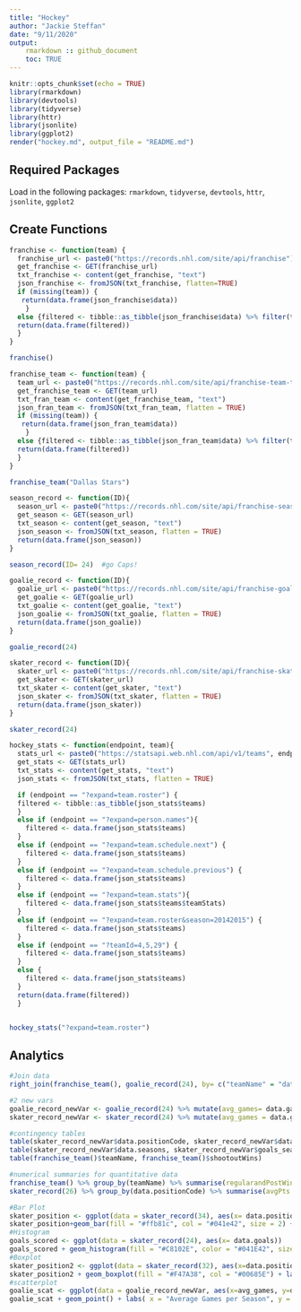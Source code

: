 ```yaml
---
title: "Hockey"
author: "Jackie Steffan"
date: "9/11/2020"
output: 
    rmarkdown :: github_document
    toc: TRUE
---
```


```r
knitr::opts_chunk$set(echo = TRUE)
library(rmarkdown)
library(devtools)
library(tidyverse)
library(httr)
library(jsonlite)
library(ggplot2)
render("hockey.md", output_file = "README.md")
```

## Required Packages

Load in the following packages:
`rmarkdown`, `tidyverse`, `devtools`, `httr`, `jsonlite`, `ggplot2`

## Create Functions

```r
franchise <- function(team) {
  franchise_url <- paste0("https://records.nhl.com/site/api/franchise")
  get_franchise <- GET(franchise_url)
  txt_franchise <- content(get_franchise, "text")
  json_franchise <- fromJSON(txt_franchise, flatten=TRUE)
  if (missing(team)) {
   return(data.frame(json_franchise$data))
    }
  else {filtered <- tibble::as_tibble(json_franchise$data) %>% filter(teamCommonName == team)
  return(data.frame(filtered))
  }
}

franchise()

franchise_team <- function(team) {
  team_url <- paste0("https://records.nhl.com/site/api/franchise-team-totals")
  get_franchise_team <- GET(team_url)
  txt_fran_team <- content(get_franchise_team, "text")
  json_fran_team <- fromJSON(txt_fran_team, flatten = TRUE)
  if (missing(team)) {
   return(data.frame(json_fran_team$data))
    }
  else {filtered <- tibble::as_tibble(json_fran_team$data) %>% filter(teamName == team)
  return(data.frame(filtered))
  }
}

franchise_team("Dallas Stars")

season_record <- function(ID){
  season_url <- paste0("https://records.nhl.com/site/api/franchise-season-records?cayenneExp=franchiseId=", ID)
  get_season <- GET(season_url)
  txt_season <- content(get_season, "text")
  json_season <- fromJSON(txt_season, flatten = TRUE)
  return(data.frame(json_season))
}

season_record(ID= 24)  #go Caps!

goalie_record <- function(ID){
  goalie_url <- paste0("https://records.nhl.com/site/api/franchise-goalie-records?cayenneExp=franchiseId=", ID)
  get_goalie <- GET(goalie_url)
  txt_goalie <- content(get_goalie, "text")
  json_goalie <- fromJSON(txt_goalie, flatten = TRUE)
  return(data.frame(json_goalie))
}

goalie_record(24)

skater_record <- function(ID){
  skater_url <- paste0("https://records.nhl.com/site/api/franchise-skater-records?cayenneExp=franchiseId=", ID)
  get_skater <- GET(skater_url)
  txt_skater <- content(get_skater, "text")
  json_skater <- fromJSON(txt_skater, flatten = TRUE)
  return(data.frame(json_skater))
}

skater_record(24)

hockey_stats <- function(endpoint, team){
  stats_url <- paste0("https://statsapi.web.nhl.com/api/v1/teams", endpoint)
  get_stats <- GET(stats_url)
  txt_stats <- content(get_stats, "text")
  json_stats <- fromJSON(txt_stats, flatten = TRUE)

  if (endpoint == "?expand=team.roster") {
  filtered <- tibble::as_tibble(json_stats$teams)
  }
  else if (endpoint == "?expand=person.names"){
    filtered <- data.frame(json_stats$teams)
  }
  else if (endpoint == "?expand=team.schedule.next") {
    filtered <- data.frame(json_stats$teams)
  }
  else if (endpoint == "?expand=team.schedule.previous") {
    filtered <- data.frame(json_stats$teams)
  }
  else if (endpoint == "?expand=team.stats"){
    filtered <- data.frame(json_stats$teams$teamStats)
  }
  else if (endpoint == "?expand=team.roster&season=20142015") {
    filtered <- data.frame(json_stats$teams)
  }
  else if (endpoint == "?teamId=4,5,29") {
    filtered <- data.frame(json_stats$teams)
  }
  else {
    filtered <- data.frame(json_stats$teams)
  }
  return(data.frame(filtered))
  }


hockey_stats("?expand=team.roster")
```

## Analytics
``` r
#Join data 
right_join(franchise_team(), goalie_record(24), by= c("teamName" = "data.franchiseName"))

#2 new vars
goalie_record_newVar <- goalie_record(24) %>% mutate(avg_games= data.gamesPlayed/data.seasons)
skater_record_newVar <- skater_record(24) %>% mutate(avg_games = data.gamesPlayed/data.seasons) %>% mutate(goals_season = round(data.goals/data.seasons, 0))

#contingency tables
table(skater_record_newVar$data.positionCode, skater_record_newVar$data.goals)
table(skater_record_newVar$data.seasons, skater_record_newVar$goals_season)
table(franchise_team()$teamName, franchise_team()$shootoutWins)

#numerical summaries for quantitative data
franchise_team() %>% group_by(teamName) %>% summarise(regularandPostWins = sum(wins))
skater_record(26) %>% group_by(data.positionCode) %>% summarise(avgPts = mean(data.goals))

#Bar Plot
skater_position <- ggplot(data = skater_record(34), aes(x= data.positionCode))
skater_position+geom_bar(fill = "#ffb81c", col = "#041e42", size = 2) + labs(x="Position", title= "Number of players for each position for the Nashville Predators") +scale_fill_manual(values=("#ffb81c")) + scale_x_discrete(labels = c("Center", "Defenseman", "Left Wing", "Right Wing"))
#Histogram
goals_scored <- ggplot(data = skater_record(24), aes(x= data.goals))
goals_scored + geom_histogram(fill = "#C8102E", color = "#041E42", size = 2, binwidth = 50) + labs(x= "Goals", title = "Goals Scored by the Washington Capitals")
#Boxplot
skater_position2 <- ggplot(data = skater_record(32), aes(x=data.positionCode, y=data.gamesPlayed))
skater_position2 + geom_boxplot(fill = "#F47A38", col = "#00685E") + labs(x="Position", y= "Games Played", title = "Box Plots of Games Played by position for the Anaheim Ducks")
#scatterplot
goalie_scat <- ggplot(data = goalie_record_newVar, aes(x=avg_games, y=data.wins, color = data.activePlayer))
goalie_scat + geom_point() + labs( x = "Average Games per Season", y = "Total Wins", title = "Total wins by Average games per Season for Washington Capitals Goalies")
````
